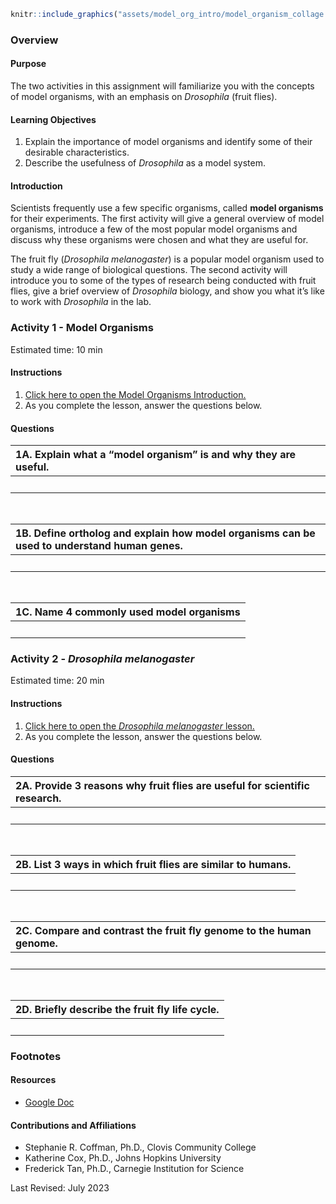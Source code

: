 
```r

knitr::include_graphics("assets/model_org_intro/model_organism_collage.jpeg")
```

### Overview{-}

#### Purpose {-}

The two activities in this assignment will familiarize you with the concepts of model organisms, with an emphasis on *Drosophila* (fruit flies).

#### Learning Objectives {-}

1. Explain the importance of model organisms and identify some of their desirable characteristics. 
1. Describe the usefulness of *Drosophila* as a model system.

#### Introduction {-}

Scientists frequently use a few specific organisms, called **model organisms** for their experiments. The first activity will give a general overview of model organisms, introduce a few of the most popular model organisms and discuss why these organisms were chosen and what they are useful for.

The fruit fly (*Drosophila melanogaster*) is a popular model organism used to study a wide range of biological questions. The second activity will introduce you to some of the types of research being conducted with fruit flies, give a brief overview of *Drosophila* biology, and show you what it’s like to work with *Drosophila* in the lab.

### **Activity 1** - Model Organisms {-}

Estimated time: 10 min

#### Instructions {-}

1. [Click here to open the Model Organisms Introduction.](https://www.c-moor.org/module-model-org-db/model-org-intro.html){target="_blank"}
1. As you complete the lesson, answer the questions below.

#### Questions {-}

| 1A. Explain what a "model organism" is and why they are useful. |
|:-|
| <br> |

<br>

| 1B. Define ortholog and explain how model organisms can be used to understand human genes.
|:-|
| <br> |

<br>

| 1C. Name 4 commonly used model organisms |
|:-|
| <br> |

### **Activity 2** - *Drosophila melanogaster* {-}

Estimated time: 20 min

#### Instructions {-}

1. [Click here to open the *Drosophila melanogaster* lesson.](https://www.c-moor.org/module-model-org-db/model-org-drosophila.html){target="_blank"}
1. As you complete the lesson, answer the questions below.

#### Questions {-}

| 2A. Provide 3 reasons why fruit flies are useful for scientific research. |
|:-|
| <br> |

<br>

| 2B. List 3 ways in which fruit flies are similar to humans. |
|:-|
| <br> |

<br>

| 2C. Compare and contrast the fruit fly genome to the human genome. |
|:-|
| <br> |

<br>

| 2D. Briefly describe the fruit fly life cycle. |
|:-|
| <br> |

### Footnotes {-}

#### Resources {-}

- [Google Doc](https://docs.google.com/document/d/1vFhm2XLMO9vjMDNT6CxZJ4VJuinw0BEo)

#### Contributions and Affiliations {-}

- Stephanie R. Coffman, Ph.D., Clovis Community College
- Katherine Cox, Ph.D., Johns Hopkins University
- Frederick Tan, Ph.D., Carnegie Institution for Science

Last Revised: July 2023
